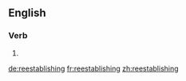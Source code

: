{{also|re-establishing}}
==English==

===Verb===
{{head|en|present participle}}

# {{present participle of|reestablish|lang=en|nocat=1}}

[[de:reestablishing]]
[[fr:reestablishing]]
[[zh:reestablishing]]